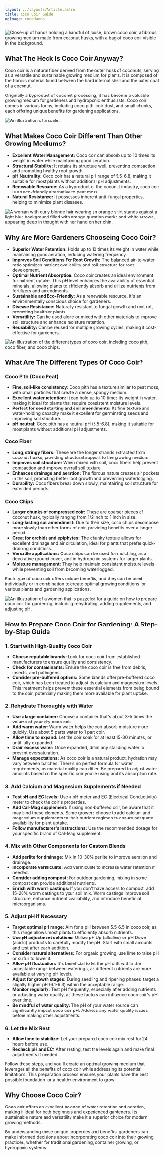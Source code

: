 ```yaml
---
layout: ../layouts/Article.astro
title: Coco Coir Guide
ogImage: cocoHands
---
```


<Image 
src={cocoHands}
class="rounded-sm"
alt="Close-up of hands holding a handful of loose, brown coco coir, a fibrous growing medium made from coconut husks, with a bag of coco coir visible in the background." 
/>

## What The Heck Is Coco Coir Anyway?

Coco coir is a natural fiber derived from the outer husk of coconuts, serving as a versatile and sustainable growing medium for plants. It is composed of the fibrous material found between the hard internal shell and the outer coat of a coconut.

Originally a byproduct of coconut processing, it has become a valuable growing medium for gardeners and hydroponic enthusiasts. Coco coir comes in various forms, including coco pith, coir dust, and small chunks, each offering unique benefits for gardening applications.

<Image 
src={scale}
alt="An illustration of a scale."
/>

## What Makes Coco Coir Different Than Other Growing Mediums?

* **Excellent Water Management:** Coco coir can absorb up to 10 times its weight in water while maintaining good aeration.
* **Structural Stability:** It retains its structure well, preventing compaction and promoting healthy root growth.
* **pH Neutrality:** Coco coir has a natural pH range of 5.5-6.8, making it suitable for most plants without additional pH adjustments.
* **Renewable Resource:** As a byproduct of the coconut industry, coco coir is an eco-friendly alternative to peat moss.
* **Natural Resistance:** It possesses inherent anti-fungal properties, helping to minimize plant diseases.

<Image 
src={womenQuestion}
alt="A woman with curly blonde hair wearing an orange shirt stands against a light blue background filled with orange question marks and white arrows, appearing deep in thought with her hand on her chin."
class="rounded-sm"
/>

## Why Are More Gardeners Chooseing Coco Coir?

* **Superior Water Retention:** Holds up to 10 times its weight in water while maintaining good aeration, reducing watering frequency.
* **Improves Soil Conditions For Root Growth:** The balanced air-to-water ratio optimizes nutrient availability and soil structure for root development.
* **Optimal Nutrient Absorption:** Coco coir creates an ideal environment for nutrient uptake. This pH level enhances the availability of essential minerals, allowing plants to efficiently absorb and utilize nutrients from fertilizers and amendments.
* **Sustainable and Eco-Friendly:** As a renewable resource, it's an environmentally conscious choice for gardeners.
* **Disease Resistance:** Naturally resistant to fungal growth and root rot, promoting healthier plants.
* **Versatility:** Can be used alone or mixed with other materials to improve soil structure and enhance moisture retention.
* **Reusability:** Can be reused for multiple growing cycles, making it cost-effective for gardeners.

<Image 
src={cocoTypes}
alt="An illustration of the different types of coco coir, including coco pith, coco fiber, and coco chips."
class="rounded-sm"
/>

## What Are The Different Types Of Coco Coir?

### Coco Pith (Coco Peat)
* **Fine, soil-like consistency:** Coco pith has a texture similar to peat moss, with small particles that create a dense, spongy medium.
* **Excellent water retention:** It can hold up to 10 times its weight in water, making it ideal for plants that require consistent moisture levels.
* **Perfect for seed starting and soil amendments:** Its fine texture and water-holding capacity make it excellent for germinating seeds and improving soil structure.
* **pH neutral:** Coco pith has a neutral pH (5.5-6.8), making it suitable for most plants without additional pH adjustments.

### Coco Fiber
* **Long, stringy fibers:** These are the longer strands extracted from coconut husks, providing structural support to the growing medium.
* **Improves soil structure:** When mixed with soil, coco fibers help prevent compaction and improve overall soil texture.
* **Enhances drainage and aeration:** The fibrous nature creates air pockets in the soil, promoting better root growth and preventing waterlogging.
* **Durability:** Coco fibers break down slowly, maintaining soil structure for extended periods.

### Coco Chips
* **Larger chunks of compressed coir:** These are coarser pieces of coconut husk, typically ranging from 1/2 inch to 1 inch in size.
* **Long-lasting soil amendment:** Due to their size, coco chips decompose more slowly than other forms of coir, providing benefits over a longer period.
* **Great for orchids and epiphytes:** The chunky texture allows for excellent drainage and air circulation, ideal for plants that prefer quick-draining conditions.
* **Versatile applications:** Coco chips can be used for mulching, as a decorative ground cover, and in hydroponic systems for larger plants.
* **Moisture management:** They help maintain consistent moisture levels while preventing soil from becoming waterlogged.

Each type of coco coir offers unique benefits, and they can be used individually or in combination to create optimal growing conditions for various plants and gardening applications.

<Image 
src={howTo}
alt="An illustration of a women that is puzzeled for a guide on how to prepare coco coir for gardening, including rehydrating, adding supplements, and adjusting pH."
/>

## How to Prepare Coco Coir for Gardening: A Step-by-Step Guide

### 1. Start with High-Quality Coco Coir
* **Choose reputable brands:** Look for coco coir from established manufacturers to ensure quality and consistency.
* **Check for contaminants:** Ensure the coco coir is free from debris, insects, and pathogens.
* **Consider pre-buffered options:** Some brands offer pre-buffered coco coir, which has been treated to adjust its calcium and magnesium levels. This treatment helps prevent these essential elements from being bound to the coir, potentially making them more available for plant uptake.

### 2. Rehydrate Thoroughly with Water
* **Use a large container:** Choose a container that's about 3-5 times the volume of your dry coco coir.
* **Add warm water:** Warm water helps the coir absorb moisture more quickly. Use about 5 parts water to 1 part coir.
* **Allow time to expand:** Let the coir soak for at least 15-30 minutes, or until fully expanded.
* **Drain excess water:** Once expanded, drain any standing water to prevent oversaturation.
* **Manage expectations:** As coco coir is a natural product, hydration may vary between batches. There’s no perfect formula for water requirements, as material quality can differ. Be prepared to adjust water amounts based on the specific coir you’re using and its absorption rate.

### 3. Add Calcium and Magnesium Supplements if Needed
* **Test pH and EC levels:** Use a pH meter and EC (Electrical Conductivity) meter to check the coir's properties.
* **Add Cal-Mag supplement:** If using non-buffered coir, be aware that it may bind these elements. Some growers choose to add calcium and magnesium supplements to their nutrient regimen to ensure adequate availability for plant uptake.
* **Follow manufacturer's instructions:** Use the recommended dosage for your specific brand of Cal-Mag supplement.

### 4. Mix with Other Components for Custom Blends
* **Add perlite for drainage:** Mix in 10-30% perlite to improve aeration and drainage.
* **Incorporate vermiculite:** Add vermiculite to increase water retention if needed.
* **Consider adding compost:** For outdoor gardening, mixing in some compost can provide additional nutrients.
* **Enrich with worm castings:** If you don't have access to compost, add 15-20% worm castings to your soil mix. Worm castings improve soil structure, enhance nutrient availability, and introduce beneficial microorganisms.

### 5. Adjust pH if Necessary

* **Target optimal pH range:** Aim for a pH between 5.5-6.5 in coco coir, as this range allows most plants to efficiently absorb nutrients.
* **Use pH adjustment solutions:** Utilize pH Up (alkaline) or pH Down (acidic) products to carefully modify the pH. Start with small amounts and test after each addition.
* **Consider natural alternatives:** For organic growing, use lime to raise pH or sulfur to lower it.
* **Allow pH fluctuation:** It's beneficial to let the pH drift within the acceptable range between waterings, as different nutrients are more available at varying pH levels.
* **Adjust for growth stages:** During seedling and ripening phases, target a slightly higher pH (6.1-6.3) within the acceptable range.
* **Monitor regularly:** Test pH frequently, especially after adding nutrients or adjusting water quality, as these factors can influence coco coir's pH over time.
* **Be mindful of water quality:** The pH of your water source can significantly impact coco coir pH. Address any water quality issues before making other adjustments.

### 6. Let the Mix Rest
* **Allow time to stabilize:** Let your prepared coco coir mix rest for 24 hours before use.
* **Recheck pH and EC:** After resting, test the levels again and make final adjustments if needed.

Follow these steps, and you'll create an optimal growing medium that leverages all the benefits of coco coir while addressing its potential limitations. This preparation process ensures your plants have the best possible foundation for a healthy environment to grow.

## Why Choose Coco Coir?

Coco coir offers an excellent balance of water retention and aeration, making it ideal for both beginners and experienced gardeners. Its sustainable nature and versatility make it a superior choice for modern growing methods.

By understanding these unique properties and benefits, gardeners can make informed decisions about incorporating coco coir into their growing practices, whether for traditional gardening, container growing, or hydroponic systems.